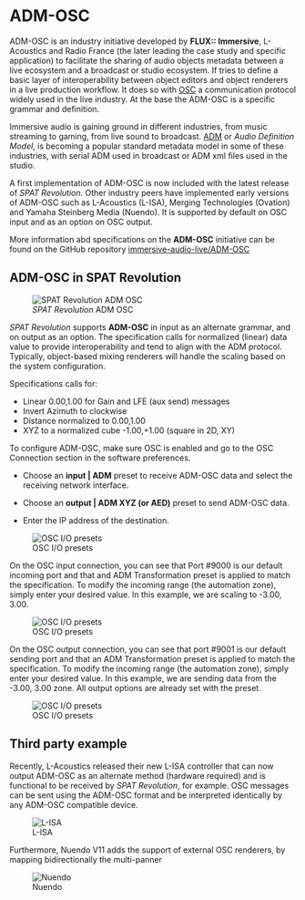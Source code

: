 # ADM-OSC


ADM-OSC is an industry initiative developed by **FLUX:: Immersive**, L-Acoustics and Radio France (the later leading the case study and specific application) to facilitate the sharing of audio objects metadata between a live ecosystem and a broadcast or studio ecosystem.
If tries to define a basic layer of interoperability between object editors and object renderers in a live production workflow.
It does so with [OSC](https://opensoundcontrol.stanford.edu/index.html) a communication protocol widely used in the live industry.
 At the base the ADM-OSC is a specific grammar and definition.


Immersive audio is gaining ground in different industries, from music streaming to gaming, from live sound to broadcast.
[ADM](https://adm.ebu.io/) or _Audio Definition Model_, is becoming a popular standard metadata model in some of these industries, with serial ADM used in broadcast or ADM xml files used in the studio.

A first implementation of ADM-OSC is now included with the latest release of _SPAT Revolution_.
Other industry peers have implemented early versions of ADM-OSC such as L-Acoustics (L-ISA), Merging Technologies (Ovation) and Yamaha Steinberg Media (Nuendo). It is supported by default on OSC input and as an option on OSC output.

More information abd specifications on the **ADM-OSC** initiative can be found on the GitHub repository [immersive-audio-live/ADM-OSC](https://github.com/immersive-audio-live/ADM-OSC)


## ADM-OSC in SPAT Revolution

![_SPAT Revolution_ ADM OSC](https://media.githubusercontent.com/media/FLUX-SE/doc_images/main/SpatR/Education/ADMOSC.png )

_SPAT Revolution_ supports **ADM-OSC** in input as an alternate grammar, and on output as an option. The specification calls for normalized (linear) data value to provide interoperability and tend to align with the ADM protocol. Typically, object-based mixing renderers will handle the scaling based on the system configuration.

Specifications calls for:

* Linear 0.00,1.00 for Gain and LFE (aux send) messages
* Invert Azimuth to clockwise
* Distance normalized to 0.00,1.00
* XYZ to a normalized cube -1.00,+1.00 (square in 2D, XY)

To configure ADM-OSC, make sure OSC is enabled and go to the OSC Connection section in the software preferences.

* Choose an **input | ADM** preset to receive ADM-OSC data and select the receiving network interface.

* Choose an **output | ADM XYZ (or AED)** preset to send ADM-OSC data.

* Enter the IP address of the destination.

![OSC I/O presets](https://media.githubusercontent.com/media/FLUX-SE/doc_images/main/SpatR/Preference/OSCConnectionsADM.png )

On the OSC input connection, you can see that Port #9000 is our default incoming port and that and ADM Transformation preset is applied to match the specification.
To modify the incoming range (the automation zone), simply enter your desired value. In this example, we are scaling to -3.00, 3.00.

![OSC I/O presets]( https://media.githubusercontent.com/media/FLUX-SE/doc_images/main/SpatR/Preference/OSCTransformPresetsADM.png)

On the OSC output connection, you can see that port #9001 is our default sending port and that an ADM Transformation preset is applied to match the specification.
To modify the incoming range (the automation zone), simply enter your desired value.
In this example, we are sending data from the -3.00, 3.00 zone.
All output options are already set with the preset.

![OSC I/O presets](https://media.githubusercontent.com/media/FLUX-SE/doc_images/main/SpatR/Preference/OSCTransformPresetADMOutput.png)



## Third party example

Recently, L-Acoustics released their new L-ISA controller that can now output ADM-OSC as an alternate method (hardware required) and is functional to be received by _SPAT Revolution_, for example. OSC messages can be sent using the ADM-OSC format and be interpreted identically by any ADM-OSC compatible device.

![L-ISA](https://media.githubusercontent.com/media/FLUX-SE/doc_images/main/SpatR/ThirdParty/LisaOSCConfiguration.png)

Furthermore, Nuendo V11 adds the support of external OSC renderers, by mapping bidirectionally the multi-panner

![Nuendo](https://media.githubusercontent.com/media/FLUX-SE/doc_images/main/SpatR/ThirdParty/NuendoPanner.png)
